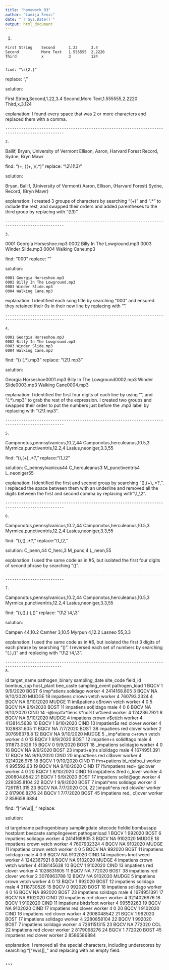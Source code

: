 ```yaml
---
title: "homework_03"
author: "Lamija Semic"
date: "`r Sys.Date()`"
output: html_document
---
```



1.

```
First String    Second      1.22      3.4
Second          More Text   1.555555  2.2220
Third           x           3         124


find: "\s{2,}"
```

replace: ","

solution:

First String,Second,1.22,3.4
Second,More Text,1.555555,2.2220
Third,x,3,124

explanation: I found every space that was 2 or more characters and replaced them with a comma.

```
------------------------------------------------------------------------------------------------

2.

```
Ballif, Bryan, University of Vermont
Ellison, Aaron, Harvard Forest
Record, Sydne, Bryn Mawr

find: "(\w+, )(\w+, )(\w.*)"
replace: "\2\1(\3)"


solution:

Bryan, Ballif, (University of Vermont)
Aaron, Ellison, (Harvard Forest)
Sydne, Record, (Bryn Mawr)

explanation: I created 3 groups of characters by searching "(\w+)" and ".*" to include the rest, and swapped their orders and added parentheses to the third group by replacing with "(\3)".

```
------------------------------------------------------------------------------------------------

3. 

```
0001 Georgia Horseshoe.mp3 0002 Billy In The Lowground.mp3 0003 Winder Slide.mp3 0004 Walking Cane.mp3


find: "000"
replace: "\n000"

solution:

	0001 Georgia Horseshoe.mp3 
	0002 Billy In The Lowground.mp3 
	0003 Winder Slide.mp3 
	0004 Walking Cane.mp3
	
explanation: I identified each song title by searching "000" and ensured they retained their 0s in their new line by replacing with "\n000".

```
------------------------------------------------------------------------------------------------

4. 
``` 

	0001 Georgia Horseshoe.mp3 
	0002 Billy In The Lowground.mp3 
	0003 Winder Slide.mp3 
	0004 Walking Cane.mp3
	
find: "(\d{4}) (.*)\.mp3"
replace: "\2\1.mp3"

solution:

  Georgia Horseshoe0001.mp3 
	Billy In The Lowground0002.mp3 
	Winder Slide0003.mp3 
	Walking Cane0004.mp3

explanation: I identified the first four digits of each line by using "\d{4}", and "(.*)\.mp3" to grab the rest of the expression. I created two groups and swapped their order to put the numbers just before the .mp3 label by replacing with "\2\1.mp3".

```
------------------------------------------------------------------------------------------------

5. 

```
Camponotus,pennsylvanicus,10.2,44
Camponotus,herculeanus,10.5,3
Myrmica,punctiventris,12.2,4
Lasius,neoniger,3.3,55

find: "(\w)\w*,(\w+),.*?,"
replace:"\1_\2"

solution:
C_pennsylvanicus44
C_herculeanus3
M_punctiventris4
L_neoniger55

explanation: I identified the first and second group by searching "(\w)\w*,(\w+),.*?,". I replaced the space between them with an underline and removed all the digits between the first and second comma by replacing with "\1_\2".

```
------------------------------------------------------------------------------------------------

6. 

```
Camponotus,pennsylvanicus,10.2,44
Camponotus,herculeanus,10.5,3
Myrmica,punctiventris,12.2,4
Lasius,neoniger,3.3,55


find: "(\w)\w*,(\w{4})\w*,.*?,"
replace:"\1_\2,"

solution:
C_penn,44
C_herc,3
M_punc,4
L_neon,55

explanation: I used the same code as in #5, but isolated the first four digits of second phrase by searching "(\w{4})\w".

```
------------------------------------------------------------------------------------------------

7. 

```
Camponotus,pennsylvanicus,10.2,44
Camponotus,herculeanus,10.5,3
Myrmica,punctiventris,12.2,4
Lasius,neoniger,3.3,55


find: "(\w{3})\w*,(\w{3})\w*,(\d+\.\d+),(\d+)"
replace: "\1\2 \4,\3"

solution:

Campen 44,10.2
Camher 3,10.5
Myrpun 4,12.2
Lasneo 55,3.3


explanation: I used the same code as in #6, but isolated the first 3 digits of each phrase by searching "(\w{3})". I reversed each set of numbers by searching "(\d+\.\d+),(\d+)" and replacing with "\1\2 \4,\3".

```
-----------------------------------------------------------------------------------------------
8.

```
id	target_name	pathogen_binary	sampling_date	site_code	field_id	bombus_spp	host_plant	bee_caste	sampling_event	pathogen_load
1	BQCV	1	9/9/2020	BOST	6	imp*atiens	solidago	worker 	4	2414168.805
3	BQCV	NA	9/10/2020	MUDGE	18	impatiens	c!rown vetch	worker 	4	760793.2324
4	BQCV	NA	9/10/2020	MUDGE	11	im&patiens	c$rown vetch	worker	4	0
5	BQCV	NA	9/9/2020	BOST	11	impatiens	sol)idago	male 	4	0
6	BQCV	NA	9/10/2020	CIND	14	-i@mp#a^tiens	k*no%t w%eed	worker 	4	124236.7921
8	BQCV	NA	9/10/2020	MUDGE	4	impatiens	crown v$et(ch	worker	4	413814.5638
10	BQCV	1	9/10/2020	CIND	13	impatien$s	red clover	worker	4	1028831.605
11	BQCV	NA	7/7/2020	BOST	38	impatiens	red clover	worker	2	307696378.8
12	BQCV	NA	9/10/2020	MUDGE	5	_imp*atiens	c+rown vetch	worker	4	0
13	BQCV	1	9/9/2020	BOST	12	impatien+s	solid#ago	male	4	311873.0526
15	BQCV	0	9/9/2020	BOST	18	_impatiens	solidag)o	worker 	4	0
16	BQCV	NA	9/9/2020	BOST	23	impati+e(ns	s!olidago	male	4	1674951.391
17	BQCV	NA	9/10/2020	CIND	20	impa#tiens	red cl$over	worker	4	3214026.976
18	BQCV	1	9/10/2020	CIND	11	i^m+patiens	bi_rdsfoo_t	worker 	4	995592.63
19	BQCV	NA	9/10/2020	CIND	17	i%mpatiens	red+ @clover	worker	4	0
20	BQCV	1	9/10/2020	CIND	16	imp(atiens	#red c_lover	worker	4	200804.8542
21	BQCV	1	9/9/2020	BOST	17	impatiens	solid@ago	worker 	4	228085.8104
22	BQCV	1	9/9/2020	BOST	7	impati^ens	solidago	worker	4	7261151.315
23	BQCV	NA	7/7/2020	COL	22	)impati^ens	red clov#er	worker 	2	817906.8276
24	BQCV	1	7/7/2020	BOST	45	impatiens	red_ cl)over	worker	2	858658.6884



find: "[^\w\s]|_"
replace:


solution:

id	targetname	pathogenbinary	samplingdate	sitecode	fieldid	bombusspp	hostplant	beecaste	samplingevent	pathogenload
1	BQCV	1	992020	BOST	6	impatiens	solidago	worker 	4	2414168805
3	BQCV	NA	9102020	MUDGE	18	impatiens	crown vetch	worker 	4	7607932324
4	BQCV	NA	9102020	MUDGE	11	impatiens	crown vetch	worker	4	0
5	BQCV	NA	992020	BOST	11	impatiens	solidago	male 	4	0
6	BQCV	NA	9102020	CIND	14	impatiens	knot weed	worker 	4	1242367921
8	BQCV	NA	9102020	MUDGE	4	impatiens	crown vetch	worker	4	4138145638
10	BQCV	1	9102020	CIND	13	impatiens	red clover	worker	4	1028831605
11	BQCV	NA	772020	BOST	38	impatiens	red clover	worker	2	3076963788
12	BQCV	NA	9102020	MUDGE	5	impatiens	crown vetch	worker	4	0
13	BQCV	1	992020	BOST	12	impatiens	solidago	male	4	3118730526
15	BQCV	0	992020	BOST	18	impatiens	solidago	worker 	4	0
16	BQCV	NA	992020	BOST	23	impatiens	solidago	male	4	1674951391
17	BQCV	NA	9102020	CIND	20	impatiens	red clover	worker	4	3214026976
18	BQCV	1	9102020	CIND	11	impatiens	birdsfoot	worker 	4	99559263
19	BQCV	NA	9102020	CIND	17	impatiens	red clover	worker	4	0
20	BQCV	1	9102020	CIND	16	impatiens	red clover	worker	4	2008048542
21	BQCV	1	992020	BOST	17	impatiens	solidago	worker 	4	2280858104
22	BQCV	1	992020	BOST	7	impatiens	solidago	worker	4	7261151315
23	BQCV	NA	772020	COL	22	impatiens	red clover	worker 	2	8179068276
24	BQCV	1	772020	BOST	45	impatiens	red clover	worker	2	8586586884

explanation: I removed all the special characters, including underscores by searching "[^\w\s]|_" and replacing with an empty field.

```
--------------------------------------------------------------------------------

